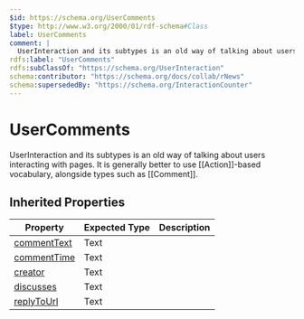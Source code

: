 ```yaml
---
$id: https://schema.org/UserComments
$type: http://www.w3.org/2000/01/rdf-schema#Class
label: UserComments
comment: |
  UserInteraction and its subtypes is an old way of talking about users interacting with pages. It is generally better to use [[Action]]-based vocabulary, alongside types such as [[Comment]].
rdfs:label: "UserComments"
rdfs:subClassOf: "https://schema.org/UserInteraction"
schema:contributor: "https://schema.org/docs/collab/rNews"
schema:supersededBy: "https://schema.org/InteractionCounter"
---
```


# UserComments

UserInteraction and its subtypes is an old way of talking about users interacting with pages. It is generally better to use [[Action]]-based vocabulary, alongside types such as [[Comment]].

## Inherited Properties

| Property | Expected Type | Description |
| --- | --- | --- |
| [commentText](https://schema.org/commentText) | Text |  |
| [commentTime](https://schema.org/commentTime) | Text |  |
| [creator](https://schema.org/creator) | Text |  |
| [discusses](https://schema.org/discusses) | Text |  |
| [replyToUrl](https://schema.org/replyToUrl) | Text |  |
